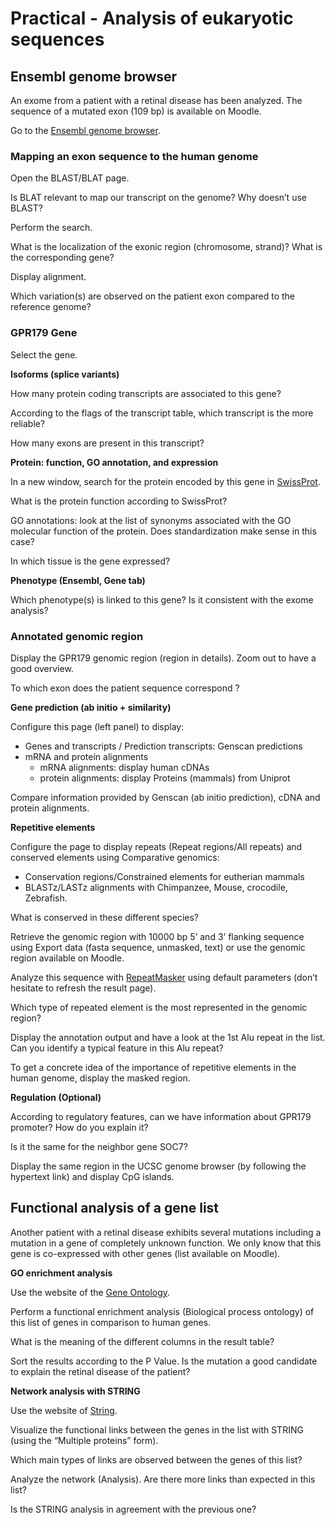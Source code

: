 # Practical - Analysis of eukaryotic sequences

## Ensembl genome browser

An exome from a patient with a retinal disease has been analyzed. The sequence of a mutated exon (109 bp) is available on Moodle.

Go to the [Ensembl genome browser](https://www.ensembl.org/index.html).


###  Mapping an exon sequence to the human genome

Open the BLAST/BLAT page. 

::: {#exr-1 .custom}
Is BLAT relevant to map our transcript on the genome? Why doesn't use BLAST?
:::

Perform the search.

::: {#exr-1 .custom}
What is the localization of the exonic region (chromosome, strand)? What is the corresponding gene?
:::

Display alignment.

::: {#exr-1 .custom}
Which variation(s) are observed on the patient exon compared to the reference genome?
:::

### GPR179 Gene

Select the gene.

**Isoforms (splice variants)**

::: {#exr-1 .custom}
How many protein coding transcripts are associated to this gene?
:::

::: {#exr-1 .custom}
According to the flags of the transcript table, which transcript is the more reliable?
:::

::: {#exr-1 .custom}
How many exons are present in this transcript?
:::

**Protein: function, GO annotation, and expression**

In a new window, search for the protein encoded by this gene in [SwissProt](https://www.uniprot.org/).

::: {#exr-1 .custom}
What is the protein function according to SwissProt?
:::

::: {#exr-1 .custom}
GO annotations: look at the list of synonyms associated with the GO molecular function of the protein. Does standardization make sense in this case?
:::

::: {#exr-1 .custom}
In which tissue is the gene expressed?
:::

**Phenotype (Ensembl, Gene tab)**

::: {#exr-1 .custom}
Which phenotype(s) is linked to this gene? Is it consistent with the exome analysis?
:::

### Annotated genomic region

Display the GPR179 genomic region (region in details). Zoom out to have a good overview.

::: {#exr-1 .custom}
To which exon does the patient sequence correspond ?
:::

**Gene prediction (ab initio + similarity)**

Configure this page (left panel) to display:

- Genes and transcripts / Prediction transcripts: Genscan predictions
- mRNA and protein alignments
  - mRNA alignments: display human cDNAs
  - protein alignments: display Proteins (mammals) from Uniprot

::: {#exr-1 .custom}
Compare information provided by Genscan (ab initio prediction), cDNA and protein alignments.
:::

**Repetitive elements**

Configure the page to display repeats (Repeat regions/All repeats) and conserved elements using Comparative genomics:

- Conservation regions/Constrained elements for eutherian mammals
- BLASTz/LASTz alignments with Chimpanzee, Mouse, crocodile, Zebrafish.
  
::: {#exr-1 .custom}
What is conserved in these different species?
:::

Retrieve the genomic region with 10000 bp 5’ and 3’ flanking sequence using Export data (fasta sequence, unmasked, text) or use the genomic region available on Moodle.

Analyze this sequence with [RepeatMasker](www.repeatmasker.org/) using default parameters (don’t hesitate to refresh the result page).

::: {#exr-1 .custom}
Which type of repeated element is the most represented in the genomic region?
:::

::: {#exr-1 .custom}
Display the annotation output and have a look at the 1st Alu repeat in the list. Can you identify a typical feature in this Alu repeat?
:::

::: {#exr-1 .custom}
To get a concrete idea of the importance of repetitive elements in the human genome, display the masked region.
:::

**Regulation (Optional)**

::: {#exr-1 .custom}
According to regulatory features, can we have information about GPR179 promoter? How do you explain it?
:::

::: {#exr-1 .custom}
Is it the same for the neighbor gene SOC7?
:::

Display the same region in the UCSC genome browser (by following the hypertext link) and display CpG islands.

## Functional analysis of a gene list

Another patient with a retinal disease exhibits several mutations including a mutation in a gene of completely unknown function. We only know that this gene is co-expressed with other genes (list available on Moodle).

**GO enrichment analysis**

Use the website of the [Gene Ontology](http://www.geneontology.org/).

Perform a functional enrichment analysis (Biological process ontology) of this list of genes in comparison to human genes.

::: {#exr-1 .custom}
What is the meaning of the different columns in the result table?
:::

::: {#exr-1 .custom}
Sort the results according to the P Value. Is the mutation a good candidate to explain the retinal disease of the patient?
:::

**Network analysis with STRING**

Use the website of [String](https://string-db.org/).

Visualize the functional links between the genes in the list with STRING (using the “Multiple proteins” form).

::: {#exr-1 .custom}
Which main types of links are observed between the genes of this list?
:::

::: {#exr-1 .custom}
Analyze the network (Analysis). Are there more links than expected in this list?
:::

::: {#exr-1 .custom}
Is the STRING analysis in agreement with the previous one?
:::
